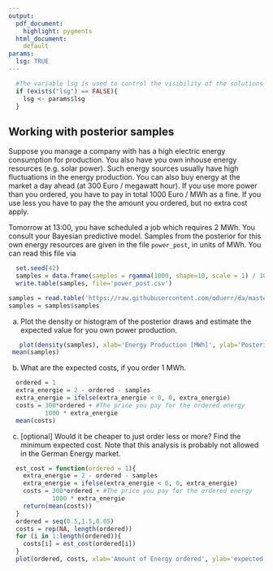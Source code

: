 ```yaml
---
output:
  pdf_document:
    highlight: pygments
  html_document: 
    default
params:
  lsg: TRUE
---
```


```r
  #The variable lsg is used to control the visibility of the solutions and needs to be set
  if (exists("lsg") == FALSE){  
    lsg <- params$lsg
  }
```


## Working with posterior samples

Suppose you manage a company with has a high electric energy consumption for production. You also have you own inhouse energy resources (e.g. solar power). Such energy sources usually have high fluctuations in the energy production. You can also buy energy at the market a day ahead (at 300 Euro / megawatt hour). If you use more power than you ordered, you have to pay in total 1000 Euro / MWh as a fine. If you use less you have to pay the the amount you ordered, but no extra cost apply.

Tomorrow at 13:00, you have scheduled a job which requires 2 MWh. You consult your Bayesian predictive model. Samples from the posterior for this own energy resources are given in the file `power_post`, in units of MWh. You can read this file via

```r
  set.seed(42)
  samples = data.frame(samples = rgamma(1000, shape=10, scale = 1) / 10)
  write.table(samples, file='power_post.csv')
```

```r
samples = read.table('https://raw.githubusercontent.com/oduerr/da/master/lab/posterior_samples/power_post.csv')
samples = samples$samples
```


a) Plot the density or histogram of the posterior draws and estimate the expected value for you own power production.

```r
   plot(density(samples), xlab='Energy Production [MWh]', ylab='Posterior Density', main='Inhouse Power Production Forcast')
 mean(samples)
```

b) What are the expected costs, if you order 1 MWh. 
```r
  ordered = 1
  extra_energie = 2 - ordered - samples 
  extra_energie = ifelse(extra_energie < 0, 0, extra_energie)
  costs = 300*ordered + #The price you pay for the ordered energy
          1000 * extra_energie 
  mean(costs)
```

c) [optional] Would it be cheaper to just order less or more? Find the minimum expected cost. Note that this analysis is probably not allowed in the German Energy market.
```r
  est_cost = function(ordered = 1){
    extra_energie = 2 - ordered - samples 
    extra_energie = ifelse(extra_energie < 0, 0, extra_energie)
    costs = 300*ordered + #The price you pay for the ordered energy
            1000 * extra_energie 
    return(mean(costs))
  }
  ordered = seq(0.5,1.5,0.05)
  costs = rep(NA, length(ordered))
  for (i in 1:length(ordered)){
    costs[i] = est_cost(ordered[i])
  }
  plot(ordered, costs, xlab='Amount of Energy ordered', ylab='expected costs')
```




